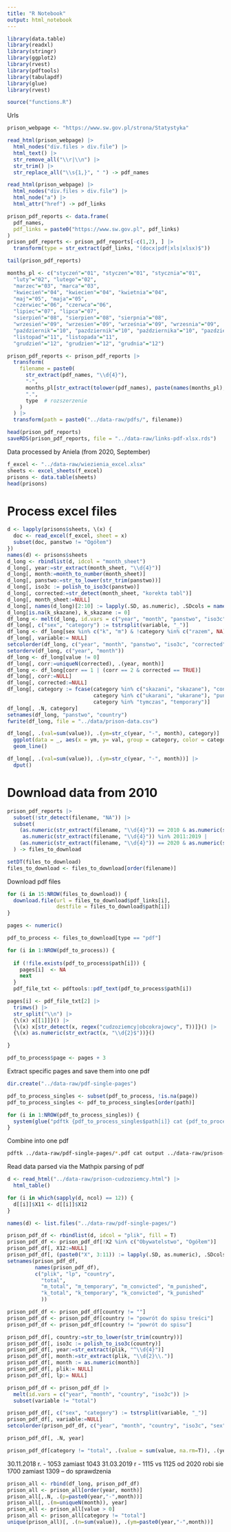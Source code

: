 ```yaml
---
title: "R Notebook"
output: html_notebook
---
```


```r
library(data.table)
library(readxl)
library(stringr)
library(ggplot2)
library(rvest)
library(pdftools)
library(tabulapdf)
library(glue)
library(rvest)
```

```r
source("functions.R")
```
Urls

```r
prison_webpage <- "https://www.sw.gov.pl/strona/Statystyka"

read_html(prison_webpage) |>
  html_nodes("div.files > div.file") |>
  html_text() |>
  str_remove_all("\\r|\\n") |>
  str_trim() |>
  str_replace_all("\\s{1,}", " ") -> pdf_names

read_html(prison_webpage) |>
  html_nodes("div.files > div.file") |>
  html_node("a") |> 
  html_attr("href") -> pdf_links

prison_pdf_reports <- data.frame(
  pdf_names,
  pdf_links = paste0("https://www.sw.gov.pl", pdf_links)
)
prison_pdf_reports <- prison_pdf_reports[-c(1,2), ] |>
  transform(type = str_extract(pdf_links, "(docx|pdf|xls|xlsx)$"))

tail(prison_pdf_reports)

months_pl <- c("styczeń"="01", "styczen"="01", "stycznia"="01",
  "luty"="02", "lutego"="02",
  "marzec"="03", "marca"="03",
  "kwiecień"="04", "kwiecien"="04", "kwietnia"="04",
  "maj"="05", "maja"="05",
  "czerwiec"="06", "czerwca"="06",
  "lipiec"="07", "lipca"="07",
  "sierpień"="08", "sierpien"="08", "sierpnia"="08",
  "wrzesień"="09", "wrzesien"="09", "września"="09", "wrzesnia"="09",
  "październik"="10", "pazdziernik"="10", "października"="10", "pazdziernika"="10",
  "listopad"="11", "listopada"="11",
  "grudzień"="12", "grudzien"="12", "grudnia"="12")

prison_pdf_reports <- prison_pdf_reports |>
  transform(
    filename = paste0(
      str_extract(pdf_names, "\\d{4}"),  
      "-",
      months_pl[str_extract(tolower(pdf_names), paste(names(months_pl), collapse="|"))],  # miesiąc
      ".",
      type  # rozszerzenie
    )
  ) |>
  transform(path = paste0("../data-raw/pdfs/", filename))

head(prison_pdf_reports)
saveRDS(prison_pdf_reports, file = "../data-raw/links-pdf-xlsx.rds")
```

Data processed by Aniela (from 2020, September)

```r
f_excel <- "../data-raw/wiezienia_excel.xlsx"
sheets <- excel_sheets(f_excel)
prisons <- data.table(sheets)
head(prisons)
```


# Process excel files


```r
d <- lapply(prisons$sheets, \(x) {
  doc <- read_excel(f_excel, sheet = x)
  subset(doc, panstwo != "Ogółem")
})
names(d) <- prisons$sheets
d_long <- rbindlist(d, idcol = "month_sheet")
d_long[, year:=str_extract(month_sheet, "\\d{4}")]
d_long[, month:=month_to_number(month_sheet)]
d_long[, panstwo:=str_to_lower(str_trim(panstwo))]
d_long[, iso3c := polish_to_iso3c(panstwo)]
d_long[, corrected:=str_detect(month_sheet, "korekta tabl")]
d_long[, month_sheet:=NULL]
d_long[, names(d_long)[2:10] := lapply(.SD, as.numeric), .SDcols = names(d_long)[2:10]]
d_long[is.na(k_skazane), k_skazane := 0]
df_long <- melt(d_long, id.vars = c("year", "month", "panstwo", "iso3c", "corrected"))
df_long[, c("sex", "category") := tstrsplit(variable, "_")]
df_long <- df_long[sex %in% c("k", "m") & !category %in% c("razem", NA)]
df_long[, variable:= NULL]
setcolorder(df_long, c("year", "month", "panstwo", "iso3c", "corrected", "sex", "category"))
setorderv(df_long, c("year", "month"))
df_long <- df_long[value != 0]
df_long[, corr:=uniqueN(corrected), .(year, month)]
df_long <- df_long[corr == 1 | (corr == 2 & corrected == TRUE)]
df_long[, corr:=NULL]
df_long[, corrected:=NULL]
df_long[, category := fcase(category %in% c("skazani", "skazane"), "convicted", 
                            category %in% c("ukarani", "ukarane"), "punished",
                            category %in% "tymczas", "temporary")]
df_long[, .N, category]
setnames(df_long, "panstwo", "country")
fwrite(df_long, file = "../data/prison-data.csv")
```

```r
df_long[, .(val=sum(value)), .(ym=str_c(year, "-", month), category)] |>
  ggplot(data = _, aes(x = ym, y= val, group = category, color = category)) +
  geom_line()

df_long[, .(val=sum(value)), .(ym=str_c(year, "-", month))] |>
  dput()
```


# Download data from 2010


```r
prison_pdf_reports |> 
  subset(!str_detect(filename, "NA")) |>
  subset(
    (as.numeric(str_extract(filename, "\\d{4}")) == 2010 & as.numeric(str_remove(str_extract(filename, "-\\d{2}"), "-")) >=4) |
     as.numeric(str_extract(filename, "\\d{4}")) %in% 2011:2019 |
    (as.numeric(str_extract(filename, "\\d{4}")) == 2020 & as.numeric(str_remove(str_extract(filename, "-\\d{2}"), "-")) < 9)
  ) -> files_to_download

setDT(files_to_download)
files_to_download <- files_to_download[order(filename)]
```

Download pdf files

```r
for (i in 15:NROW(files_to_download)) {
  download.file(url = files_to_download$pdf_links[i],
                destfile = files_to_download$path[i])
}
```


```r
pages <- numeric() 

pdf_to_process <- files_to_download[type == "pdf"]

for (i in 1:NROW(pdf_to_process)) {
  
  if (!file.exists(pdf_to_process$path[i])) {
    pages[i]  <- NA
    next
  }
  pdf_file_txt <- pdftools::pdf_text(pdf_to_process$path[i])  

pages[i] <- pdf_file_txt[2] |>
  trimws() |> 
  str_split("\\n") |>
  {\(x) x[[1]]}() |>
  {\(x) x[str_detect(x, regex("cudzoziemcy|obcokrajowcy", T))]}() |>
  {\(x) as.numeric(str_extract(x, "\\d{2}$"))}()

}

pdf_to_process$page <- pages + 3 
```

Extract specific pages and save them into one pdf

```r
dir.create("../data-raw/pdf-single-pages")
```

```r
pdf_to_process_singles <- subset(pdf_to_process, !is.na(page))
pdf_to_process_singles <- pdf_to_process_singles[order(path)]

for (i in 1:NROW(pdf_to_process_singles)) {
  system(glue("pdftk {pdf_to_process_singles$path[i]} cat {pdf_to_process_singles$page[i]} output {paste0('../data-raw/pdf-single-pages/', basename(pdf_to_process_singles$path[i]))}"))
}
```

Combine into one pdf

```bash
pdftk ../data-raw/pdf-single-pages/*.pdf cat output ../data-raw/prison-cudzoziemcy.pdf
```

Read data parsed via the Mathpix parsing of pdf

```r
d <- read_html("../data-raw/prison-cudzoziemcy.html") |>
  html_table()

for (i in which(sapply(d, ncol) == 12)) {
  d[[i]]$X11 <- d[[i]]$X12
}

names(d) <- list.files("../data-raw/pdf-single-pages/")

prison_pdf_df <- rbindlist(d, idcol = "plik", fill = T)
prison_pdf_df <- prison_pdf_df[!X2 %in% c("Obywatelstwo", "Ogółem")]
prison_pdf_df[, X12:=NULL]
prison_pdf_df[, (paste0("X", 3:11)) := lapply(.SD, as.numeric), .SDcols = paste0("X", 3:11)]
setnames(prison_pdf_df,
         names(prison_pdf_df),
         c("plik", "lp", "country", 
           "total",
           "m_total", "m_temporary", "m_convicted", "m_punished",
           "k_total", "k_temporary", "k_convicted", "k_punished"
           ))

prison_pdf_df <- prison_pdf_df[country != ""]
prison_pdf_df <- prison_pdf_df[country != "powrót do spisu treści"]
prison_pdf_df <- prison_pdf_df[country != "powrót do spisu"]

prison_pdf_df[, country:=str_to_lower(str_trim(country))]
prison_pdf_df[, iso3c := polish_to_iso3c(country)]
prison_pdf_df[, year:=str_extract(plik, "^\\d{4}")]
prison_pdf_df[, month:=str_extract(plik, "\\d{2}\\.")]
prison_pdf_df[, month := as.numeric(month)]
prison_pdf_df[, plik:= NULL]
prison_pdf_df[, lp:= NULL]

prison_pdf_df <- prison_pdf_df |>
  melt(id.vars = c("year", "month", "country", "iso3c")) |>
  subset(variable != "total")

prison_pdf_df[, c("sex", "category") := tstrsplit(variable, "_")]
prison_pdf_df[, variable:=NULL]
setcolorder(prison_pdf_df, c("year", "month", "country", "iso3c", "sex", "category"))

prison_pdf_df[, .N, year]

prison_pdf_df[category != "total", .(value = sum(value, na.rm=T)), .(year, month)]
```
30.11.2018 r. - 1053 zamiast 1043
31.03.2019 r - 1115 vs 1125
od 2020 robi sie 1700 zamiast 1309 -- do sprawdzenia

```r
prison_all <- rbind(df_long, prison_pdf_df)
prison_all <- prison_all[order(year, month)]
prison_all[,.N, .(p=paste0(year,"-",month))]
prison_all[, .(m=uniqueN(month)), year]
prison_all <- prison_all[value > 0]
prison_all <- prison_all[category != "total"]
unique(prison_all)[, .(n=sum(value)), .(ym=paste0(year,"-",month))]

```

